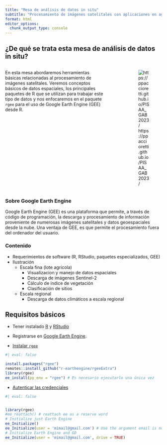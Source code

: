 ```yaml
---
title: "Mesa de análisis de datos in situ"
subtitle: "Procesamiento de imágenes satelitales con aplicaciones en agricultura"
format: html
editor_options: 
  chunk_output_type: console
---
```


## ¿De qué se trata esta mesa de análisis de datos in situ?

:::: {.columns}

::: {.column width="70%"}
En esta mesa abordaremos herramientas básicas relacionadas al procesamiento de
imágenes satelitales. Veremos conceptos básicos de datos espaciales, los principales paquetes de R que se utilizan para trabajar este tipo de datos y nos enfocaremos en el paquete `rgee` para el uso de Google Earth Engine (GEE) desde R.
:::

::: {.column width="5%"}
<!-- empty column to create gap -->
:::

::: {.column width="25%"}

![https://ppaccioretti.github.io/PISAA_GAB2023/](images/qrcode.png)
:::

::::



### Sobre Google Earth Engine

Google Earth Engine (GEE) es una plataforma que permite, a través de código 
de programación, la descarga y procesamiento de información proveniente de 
numerosas imágenes satelitales y datos geoespaciales desde la nube. Una ventaja
de GEE, es que permite el procesamiento fuera del ordenador del usuario. 

### Contenido

* Requerimientos de software (R, RStudio, paquetes especializados, GEE)
* Ilustración
    * Escala fina (lote agrícola)
       - Visualizacion y manejo de datos espaciales
       - Descarga de imágenes Sentinel-2
       - Cálculo de índice de vegetación
       - Clasificación de sitios
    * Escala regional 
       - Descarga de datos climáticos a escala regional


## Requisitos básicos

- Tener instalado [R](https://cran.r-project.org/) y [RStudio](https://posit.co/download/rstudio-desktop/)
- Registrarse en [Google Earth Engine](https://code.earthengine.google.com/register).

- [Instalar `rgee`](https://r-spatial.github.io/rgee/articles/rgee01.html#installation)

```r
#| eval: false

install.packages("rgee")
remotes::install_github("r-earthengine/rgeeExtra")
library(rgee)
ee_install(py_env = "rgee") # Es necesario ejecutarlo una única vez

```

- [Autenticar las credenciales](https://r-spatial.github.io/rgee/articles/rgee01.html#authentication) 

```r
#| eval: false


library(rgee)
#ee_reattach() # reattach ee as a reserve word
# Initialize just Earth Engine
ee_Initialize() 
ee_Initialize(user = 'mimail@gmail.com') # Use the argument email is not mandatory, but it's helpful to change of EE user.
# Initialize Earth Engine and GD
ee_Initialize(user = 'mimail@gmail.com', drive = TRUE)
```



<!-- https://github.com/r-spatial/rgee -->
<!-- https://r-spatial.github.io/rgee/articles/rgee01.html -->
<!-- https://rstudio-pubs-static.s3.amazonaws.com/639598_f8b124e23b7949a49250693dc3c5a6a7.html -->
<!-- https://www.youtube.com/watch?v=M2gjiMirLac -->